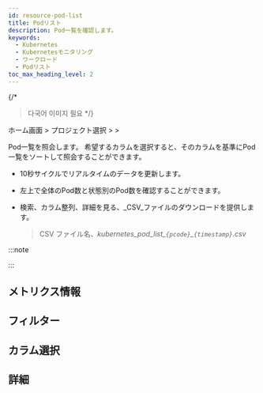 ```yaml
---
id: resource-pod-list
title: Podリスト
description: Pod一覧を確認します。
keywords:
  - Kubernetes
  - Kubernetesモニタリング
  - ワークロード
  - Podリスト
toc_max_heading_level: 2
---
```


{/* 

> 다국어 이미지 필요
> */}

ホーム画面 &gt; プロジェクト選択 &gt; <Cmdname sid="side_workload" className="uitext" /> &gt; <Cmdname sid="podList" className="uitext" />

Pod一覧を照会します。 希望するカラムを選択すると、そのカラムを基準にPod一覧をソートして照会することができます。 

<ImgLang img='k8s-pod-list.png' desc='Pod一覧' />

- 10秒サイクルでリアルタイムのデータを更新します。

- 左上で全体のPod数と状態別のPod数を確認することができます。 

- 検索、カラム整列、詳細を見る、_CSV_ファイルのダウンロードを提供します。

  > CSV ファイル名、_kubernetes\_pod\_list\_`{pcode}`\_`{timestamp}`.csv_

:::note 


<K8scomlist />

:::

## メトリクス情報


<K8slistmetric />
 
## フィルター


<K8slistfilter />
  
## カラム選択


<K8slistcl />
 
## 詳細


<K8slistdetail />
